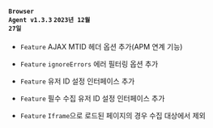 #### <code class='changelog-service'>Browser Agent v1.3.3</code> <code class='changelog-date'>2023년 12월 27일</code>

- <code class="Feature">Feature</code> AJAX MTID 헤더 옵션 추가(APM 연계 기능)

- <code class="Feature">Feature</code> <code>ignoreErrors</code> 에러 필터링 옵션 추가

- <code class="Feature">Feature</code> 유저 ID 설정 인터페이스 추가

- <code class="Feature">Feature</code> 필수 수집 유저 ID 설정 인터페이스 추가

- <code class="Feature">Feature</code> <code>Iframe</code>으로 로드된 페이지의 경우 수집 대상에서 제외

